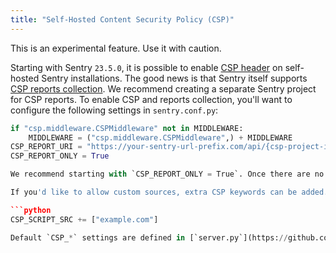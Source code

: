 ```yaml
---
title: "Self-Hosted Content Security Policy (CSP)"
---
```


<Alert level="warning">
  This is an experimental feature. Use it with caution.
</Alert>

Starting with Sentry `23.5.0`, it is possible to enable [CSP header](https://developer.mozilla.org/en-US/docs/Web/HTTP/CSP) on self-hosted Sentry installations. The good news is that Sentry itself supports [CSP reports collection](https://docs.sentry.io/product/security-policy-reporting/). We recommend creating a separate Sentry project for CSP reports. To enable CSP and reports collection, you'll want to configure the following settings in `sentry.conf.py`:

```python
if "csp.middleware.CSPMiddleware" not in MIDDLEWARE:
    MIDDLEWARE = ("csp.middleware.CSPMiddleware",) + MIDDLEWARE
CSP_REPORT_URI = "https://your-sentry-url-prefix.com/api/{csp-project-id}/security/?sentry_key={sentry-key}"
CSP_REPORT_ONLY = True

We recommend starting with `CSP_REPORT_ONLY = True`. Once there are no violations under normal use, you can switch it to `CSP_REPORT_ONLY = False`. This will enforce CSP and all unwanted scripts/resources will be blocked.

If you'd like to allow custom sources, extra CSP keywords can be added. We support the [django-csp](https://django-csp.readthedocs.io/en/latest/configuration.html) syntax. For example:

```python
CSP_SCRIPT_SRC += ["example.com"]

Default `CSP_*` settings are defined in [`server.py`](https://github.com/getsentry/sentry/blob/master/src/sentry/conf/server.py).
